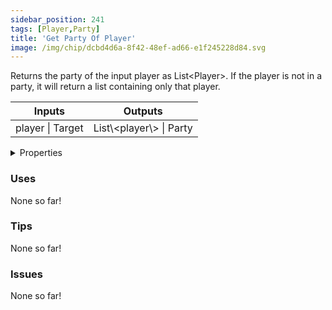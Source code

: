 ```yaml
---
sidebar_position: 241
tags: [Player,Party]
title: 'Get Party Of Player'
image: /img/chip/dcbd4d6a-8f42-48ef-ad66-e1f245228d84.svg
---
```


Returns the party of the input player as List\<Player\>. If the player is not in a party, it will return a list containing only that player.



<IChip uuid="dcbd4d6a-8f42-48ef-ad66-e1f245228d84"/>

<table><thead><tr><th>Inputs</th><th>Outputs</th></tr></thead><tbody><tr><td>player | Target</td><td>List\&lt;player\&gt; | Party</td></tr></tbody></table>

<details>
  <summary>Properties</summary>
  <div>
    <div>
    <table>
      <tbody>
        <tr>
          <td>Is beta required?</td>
          <td>No</td>
        </tr>
        <tr>
          <td>Is chip a trolling risk?</td>
          <td>No</td>
        </tr>
        <tr>
          <td>Is chip a role assignment risk?</td>
          <td>No</td>
        </tr>
        <tr>
          <td>Chip UUID</td>
          <td>dcbd4d6a-8f42-48ef-ad66-e1f245228d84</td>
        </tr>
        <tr>
          <td>Room availability</td>
          <td>Available everywhere</td>
        </tr>
      </tbody>
    </table>
    </div>
  </div>
</details>

### Uses

None so far!

### Tips

None so far!

### Issues

None so far!